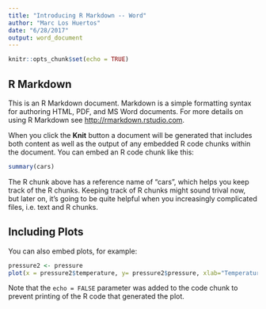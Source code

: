 ```yaml
---
title: "Introducing R Markdown -- Word"
author: "Marc Los Huertos"
date: "6/28/2017"
output: word_document
---
```


```r
knitr::opts_chunk$set(echo = TRUE)
```

## R Markdown

This is an R Markdown document. Markdown is a simple formatting syntax for authoring HTML, PDF, and MS Word documents. For more details on using R Markdown see <http://rmarkdown.rstudio.com>.

When you click the **Knit** button a document will be generated that includes both content as well as the output of any embedded R code chunks within the document. You can embed an R code chunk like this:

```r
summary(cars)
```

The R chunk above has a reference name of "cars", which helps you keep track of the R chunks. Keeping track of R chunks might sound trival now, but later on, it's going to be quite helpful when you increasingly complicated files, i.e. text and R chunks. 

## Including Plots

You can also embed plots, for example:

```r
pressure2 <- pressure
plot(x = pressure2$temperature, y= pressure2$pressure, xlab="Temperature (C)", ylab="Pressure (psi)", las=1)
```

Note that the `echo = FALSE` parameter was added to the code chunk to prevent printing of the R code that generated the plot.
